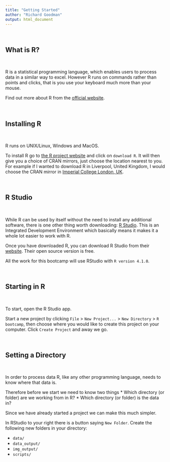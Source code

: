 ```yaml
---
title: "Getting Started"
author: "Richard Goodman"
output: html_document
---
```


\

## What is R?

\

R is a statistical programming language, which enables users to process data in a similar way to excel. However R runs on commands rather than points and clicks, that is you use your keyboard much more than your mouse. 

Find out more about R from the [official website](https://www.r-project.org/about.html).


\

## Installing R

\

R runs on UNIX/Linux, Windows and MacOS.

To install R go to [the R project website](https://www.r-project.org/) and click on `download R`. It will then give you a choice of CRAN mirrors, just choose the location nearest to you. For example if I wanted to download R in Liverpool, United Kingdom, I would choose the CRAN mirror in [Imperial College London, UK](https://cran.ma.imperial.ac.uk/). 


\

## R Studio 

\

While R can be used by itself without the need to install any additional software, there is one other thing worth downloading: [R Studio](https://www.rstudio.com/). This is an Integrated Development Environment which basically means it makes it a whole lot easier to work with R. 

Once you have downloaded R, you can download R Studio from their [website](https://www.rstudio.com/). Their open source version is free. 

All the work for this bootcamp will use RStudio with `R version 4.1.0 `. 

\

## Starting in R

\

To start, open the R Studio app. 

Start a new project by clicking `File` > `New Project...` > `New Directory` > `R bootcamp`, then choose where you would like to create this project on your computer. Click `Create Project` and away we go. 

\

## Setting a Directory

\

In order to process data R, like any other programming language, needs to know where that data is. 

Therefore before we start we need to know two things 
* Which directory (or folder) are we working from in R?
* Which directory (or folder) is the data in?

Since we have already started a project we can make this much simpler. 

In RStudio to your right there is a button saying `New Folder`. Create the following new folders in your directory:

* `data/`
* `data_output/`
* `img_output/` 
* `scripts/` 












